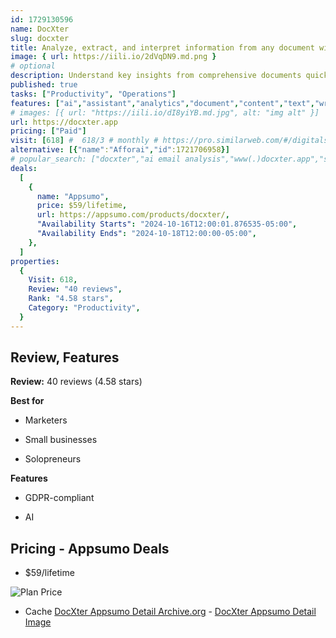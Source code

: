 ```yaml
---
id: 1729130596
name: DocXter 
slug: docxter
title: Analyze, extract, and interpret information from any document with this AI assistant
image: { url: https://iili.io/2dVqDN9.md.png }
# optional
description: Understand key insights from comprehensive documents quickly with AIInteract with documents and ask questions to get the information you need
published: true
tasks: ["Productivity", "Operations"]
features: ["ai","assistant","analytics","document","content","text","writing","editing","feedback"]
# images: [{ url: "https://iili.io/dI8yiYB.md.jpg", alt: "img alt" }]
url: https://docxter.app
pricing: ["Paid"]
visit: [618] #  618/3 # monthly # https://pro.similarweb.com/#/digitalsuite/websiteanalysis/home
alternative: [{"name":"Afforai","id":1721706958}]
# popular_search: ["docxter","ai email analysis","www(.)docxter.app","student","professional"]
deals:
  [
    {
      name: "Appsumo",
      price: $59/lifetime,
      url: https://appsumo.com/products/docxter/,
      "Availability Starts": "2024-10-16T12:00:01.876535-05:00",
      "Availability Ends": "2024-10-18T12:00:00-05:00",
    },
  ]
properties:
  {
    Visit: 618,
    Review: "40 reviews",
    Rank: "4.58 stars",
    Category: "Productivity",
  }
---
```


## Review, Features

**Review:** 40 reviews (4.58 stars)

**Best for**

- Marketers

- Small businesses

- Solopreneurs

**Features**

- GDPR-compliant

- AI

## Pricing - Appsumo Deals

- $59/lifetime

<Img src="https://iili.io/2dVMd0v.png" alt="Plan Price" />

- Cache [DocXter  Appsumo Detail Archive.org](https://web.archive.org/web/*/https://appsumo.com/products/docxter/) - [DocXter  Appsumo Detail Image](https://iili.io/2dVMhmP.png)
